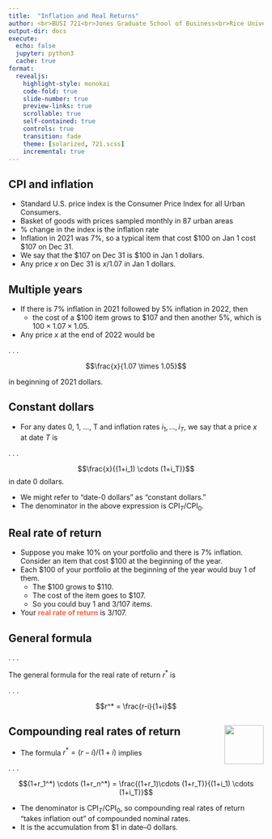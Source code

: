 ```yaml
---
title:  "Inflation and Real Returns"
author: <br>BUSI 721<br>Jones Graduate School of Business<br>Rice University<br><br>Kerry Back
output-dir: docs
execute:
  echo: false
  jupyter: python3
  cache: true
format: 
  revealjs:
    highlight-style: monokai
    code-fold: true
    slide-number: true
    preview-links: true
    scrollable: true
    self-contained: true
    controls: true
    transition: fade
    theme: [solarized, 721.scss]
    incremental: true
---
```


## CPI and inflation

- Standard U.S. price index is the Consumer Price Index for all Urban Consumers.
- Basket of goods with prices sampled monthly in 87 urban areas
- % change in the index is the inflation rate
- Inflation in 2021 was 7%, so a typical item that cost \$100 on Jan 1 cost \$107 on Dec 31.
- We say that the $107 on Dec 31 is $100 in Jan 1 dollars.
- Any price $x$ on Dec 31 is $x/1.07$ in Jan 1 dollars.


## Multiple years

- If there is 7% inflation in 2021 followed by 5% inflation in 2022, then 
  - the cost of a \$100 item grows to \$107 and then another 5\%, which is $100 \times 1.07 \times 1.05$.
- Any price $x$ at the end of 2022 would be 

. . .

$$\frac{x}{1.07 \times 1.05}$$

in beginning of 2021 dollars.

## Constant dollars

- For any dates 0, 1, ..., T and inflation rates $i_1, \ldots, i_T$, we say that a price $x$ at date $T$ is

. . .

$$\frac{x}{(1+i_1) \cdots (1+i_T)}$$
in date 0 dollars.

- We might refer to "date-0 dollars" as "constant dollars."
- The denominator in the above expression is $\text{CPI}_T/\text{CPI}_0$.

## Real rate of return

- Suppose you make 10% on your portfolio and there is 7% inflation. Consider an item that cost \$100 at the beginning of the year.
- Each \$100 of your portfolio at the beginning of the year would buy 1 of them.
  - The \$100 grows to \$110.
  - The cost of the item goes to \$107.
  - So you could buy 1 and 3/107 items.  
- Your [real rate of return]{style="color:tomato; font-weight:bold;"} is 3/107. 

## General formula 

. . .

The general formula for the real rate of return $r^*$ is 

. . .

$$r^* = \frac{r-i}{1+i}$$ 

## Compounding real rates of return <a href="https://bbcx-investments.com/borrowing-saving/inflation"><img src="images/Rice_Owl.jpg" style="width:.8in;" align="right"> </a>

- The formula $r^*=(r-i)/(1+i)$ implies

. . .

$$(1+r_1^*) \cdots (1+r_n^*) = \frac{(1+r_1)\cdots (1+r_T)}{(1+i_1) \cdots (1+i_T)}$$

- The denominator is $\text{CPI}_T / \text{CPI}_0$, so compounding real rates of return "takes inflation out" of compounded nominal rates.
- It is the accumulation from $1 in date--0 dollars.

